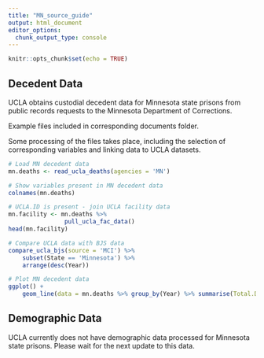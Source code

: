 ```yaml
---
title: "MN_source_guide"
output: html_document
editor_options: 
  chunk_output_type: console
---
```


```r
knitr::opts_chunk$set(echo = TRUE)
```

## Decedent Data

UCLA obtains custodial decedent data for Minnesota state prisons from public records requests to the Minnesota Department of Corrections.

Example files included in corresponding documents folder.

Some processing of the files takes place, including the selection of corresponding variables and linking data to UCLA datasets. 

```r
# Load MN decedent data
mn.deaths <- read_ucla_deaths(agencies = 'MN')

# Show variables present in MN decedent data
colnames(mn.deaths)

# UCLA.ID is present - join UCLA facility data
mn.facility <- mn.deaths %>%
                pull_ucla_fac_data()
head(mn.facility)

# Compare UCLA data with BJS data
compare_ucla_bjs(source = 'MCI') %>%
    subset(State == 'Minnesota') %>%
    arrange(desc(Year))

# Plot MN decedent data 
ggplot() +
    geom_line(data = mn.deaths %>% group_by(Year) %>% summarise(Total.Deaths = n()),aes(x = Year, y = Total.Deaths))

```


## Demographic Data

UCLA currently does not have demographic data processed for Minnesota state prisons. Please wait for the next update to this data. 
